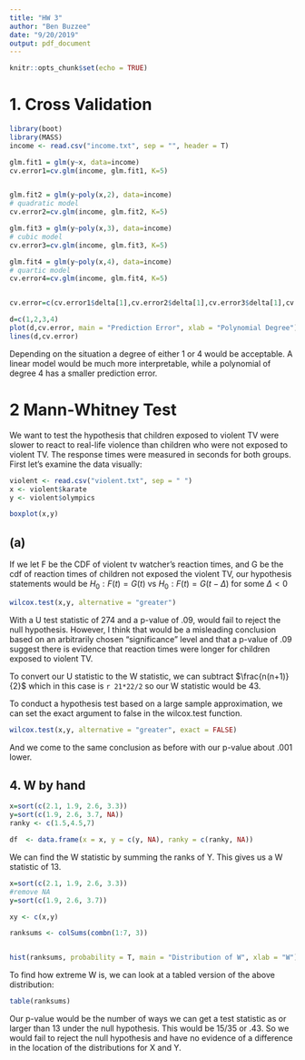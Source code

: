 ```yaml
---
title: "HW 3"
author: "Ben Buzzee"
date: "9/20/2019"
output: pdf_document
---
```


```r
knitr::opts_chunk$set(echo = TRUE)
```


# 1. Cross Validation

```r
library(boot)
library(MASS)
income <- read.csv("income.txt", sep = "", header = T)

glm.fit1 = glm(y~x, data=income) 
cv.error1=cv.glm(income, glm.fit1, K=5) 


glm.fit2 = glm(y~poly(x,2), data=income) 
# quadratic model 
cv.error2=cv.glm(income, glm.fit2, K=5)

glm.fit3 = glm(y~poly(x,3), data=income) 
# cubic model 
cv.error3=cv.glm(income, glm.fit3, K=5)

glm.fit4 = glm(y~poly(x,4), data=income) 
# quartic model 
cv.error4=cv.glm(income, glm.fit4, K=5)


cv.error=c(cv.error1$delta[1],cv.error2$delta[1],cv.error3$delta[1],cv.error4$delta[1])

d=c(1,2,3,4) 
plot(d,cv.error, main = "Prediction Error", xlab = "Polynomial Degree") 
lines(d,cv.error)

```

Depending on the situation a degree of either 1 or 4 would be acceptable. A linear model would be much more interpretable, while a polynomial of degree 4 has a smaller prediction error.

# 2 Mann-Whitney Test

We want to test the hypothesis that children exposed to violent TV were slower to react to real-life violence than children who were not exposed to violent TV. The response times were measured in seconds for both groups. First let's examine the data visually:

```r
violent <- read.csv("violent.txt", sep = " ")
x <- violent$karate
y <- violent$olympics

boxplot(x,y)
```


## (a)

If we let F be the CDF of violent tv watcher's reaction times, and G be the cdf of reaction times of children not exposed the violent TV,  our hypothesis statements would be $H_0: F(t) = G(t)$ vs $H_0: F(t) = G(t - \Delta)$ for some $\Delta < 0$


```r
wilcox.test(x,y, alternative = "greater")
```

With a U test statistic of 274 and a p-value of .09, would fail to reject the null hypothesis. However, I think that would be a misleading conclusion based on an arbitrarily chosen "significance" level and that a p-value of .09 suggest there is evidence that reaction times were longer for children exposed to violent TV.

To convert our U statistic to the W statistic, we can subtract $\frac{n(n+1)}{2}$ which in this case is `r 21*22/2` so our W statistic would be 43.

To conduct a hypothesis test based on a large sample approximation, we can set the exact argument to false in the wilcox.test function.

```r
wilcox.test(x,y, alternative = "greater", exact = FALSE)
```

And we come to the same conclusion as before with our p-value about .001 lower.


## 4. W by hand

```r


x=sort(c(2.1, 1.9, 2.6, 3.3))
y=sort(c(1.9, 2.6, 3.7, NA))
ranky <- c(1.5,4.5,7)

df  <- data.frame(x = x, y = c(y, NA), ranky = c(ranky, NA))

```

We can find the W statistic by summing the ranks of Y. This gives us a W statistic of 13. 
```r
x=sort(c(2.1, 1.9, 2.6, 3.3))
#remove NA
y=sort(c(1.9, 2.6, 3.7))

xy <- c(x,y)

ranksums <- colSums(combn(1:7, 3))


hist(ranksums, probability = T, main = "Distribution of W", xlab = "W")
```



To find how extreme W is, we can look at a tabled version of the above distribution:

```r
table(ranksums)
```

Our p-value would be the number of ways we can get a test statistic as or larger than 13 under the null hypothesis. This would be 15/35 or .43. So we would fail to reject the null hypothesis and have no evidence of a difference in the location of the distributions for X and Y.
